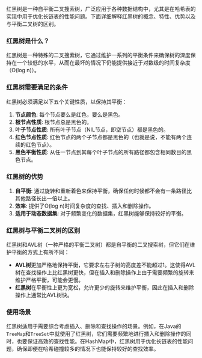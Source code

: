 红黑树是一种自平衡二叉搜索树，广泛应用于各种数据结构中，尤其是在哈希表的实现中用于优化长链表的性能问题。下面详细解释红黑树的概念、特性、优势以及与平衡二叉树的区别。

### 红黑树是什么？

红黑树是一种特殊的二叉搜索树，它通过维护一系列的平衡条件来确保树的深度保持在一个较低的水平，从而在最坏的情况下仍能提供接近于对数级的时间复杂度（O(log n)）。

### 红黑树需要满足的条件

红黑树必须满足以下五个关键性质，以保持其平衡：

1. **节点颜色**: 每个节点要么是红色，要么是黑色。
2. **根节点性质**: 根节点总是黑色的。
3. **叶子节点性质**: 所有叶子节点（NIL节点，即空节点）都是黑色的。
4. **红色节点性质**: 红色节点的两个子节点都是黑色的（也就是说，不能有两个连续的红色节点）。
5. **黑色平衡性质**: 从任一节点到其每个叶子节点的所有路径都包含相同数目的黑色节点。

### 红黑树的优势

1. **自平衡**: 通过旋转和重新着色来保持平衡，确保任何时候都不会有一条路径比其他路径长出一倍以上。
2. **效率**: 提供了O(log n)时间复杂度的查找、插入和删除操作。
3. **适用于动态数据集**: 对于频繁变化的数据集，红黑树能够保持较好的平衡。

### 红黑树与平衡二叉树的区别

红黑树和AVL树（一种严格的平衡二叉树）都是自平衡的二叉搜索树，但它们在维护平衡的方式上有所不同：

- **AVL树**更加严格地保持平衡，它要求左右子树的高度差不能超过1。这使得AVL树在查找操作上比红黑树更快，但在插入和删除操作上由于需要频繁的旋转来维护严格平衡，可能会更慢。
- **红黑树**在平衡性上更为宽松，允许更少的旋转来维护平衡，因此在插入和删除操作上通常比AVL树快。

### 使用场景

红黑树适用于需要综合考虑插入、删除和查找操作的场景。例如，在Java的`TreeMap`和`TreeSet`中就使用了红黑树，它们需要频繁地进行插入和删除操作的同时，也要保证高效的查找性能。在HashMap中，红黑树用于优化长链表的性能问题，确保即便在哈希碰撞较多的情况下也能保持较好的查找效率。